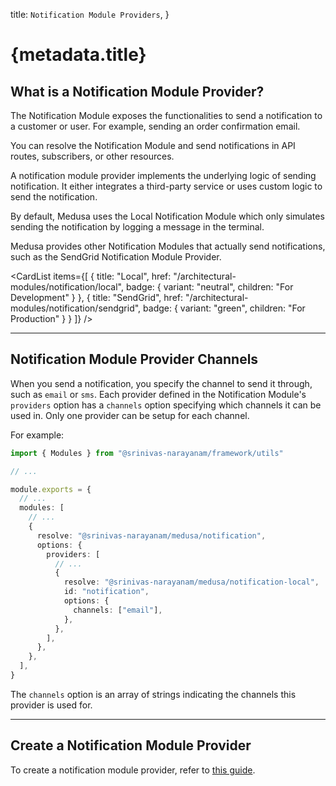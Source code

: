 
  title: `Notification Module Providers`,
}

# {metadata.title}

## What is a Notification Module Provider?

The Notification Module exposes the functionalities to send a notification to a customer or user. For example, sending an order confirmation email.

You can resolve the Notification Module and send notifications in API routes, subscribers, or other resources.

A notification module provider implements the underlying logic of sending notification. It either integrates a third-party service or uses custom logic to send the notification.

By default, Medusa uses the Local Notification Module which only simulates sending the notification by logging a message in the terminal.

Medusa provides other Notification Modules that actually send notifications, such as the SendGrid Notification Module Provider.

<CardList
  items={[
    {
      title: "Local",
      href: "/architectural-modules/notification/local",
      badge: {
        variant: "neutral",
        children: "For Development"
      }
    },
    {
      title: "SendGrid",
      href: "/architectural-modules/notification/sendgrid",
      badge: {
        variant: "green",
        children: "For Production"
      }
    }
  ]}
/>

---

## Notification Module Provider Channels

When you send a notification, you specify the channel to send it through, such as `email` or `sms`. Each provider defined in the Notification Module's `providers` option has a `channels` option specifying which channels it can be used in. Only one provider can be setup for each channel.

For example:

```ts title="medusa-config.ts" highlights={[["19"]]}
import { Modules } from "@srinivas-narayanam/framework/utils"

// ...

module.exports = {
  // ...
  modules: [
    // ...
    {
      resolve: "@srinivas-narayanam/medusa/notification",
      options: {
        providers: [
          // ...
          {
            resolve: "@srinivas-narayanam/medusa/notification-local",
            id: "notification",
            options: {
              channels: ["email"],
            },
          },
        ],
      },
    },
  ],
}
```

The `channels` option is an array of strings indicating the channels this provider is used for.

---

## Create a Notification Module Provider

To create a notification module provider, refer to [this guide](/references/notification-provider-module).
